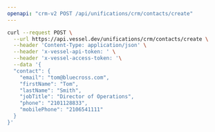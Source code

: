 ```yaml
---
openapi: "crm-v2 POST /api/unifications/crm/contacts/create"
---
```


<RequestExample>

```bash Request
curl --request POST \
  --url https://api.vessel.dev/unifications/crm/contacts/create \
  --header 'Content-Type: application/json' \
  --header 'x-vessel-api-token: ' \
  --header 'x-vessel-access-token: '\
  --data '{
  "contact": {
    "email": "tom@bluecross.com",
    "firstName": "Tom",
    "lastName": "Smith",
    "jobTitle": "Director of Operations",
    "phone": "2101128833",
    "mobilePhone": "2106541111"
  }
}'
```

</RequestExample>


